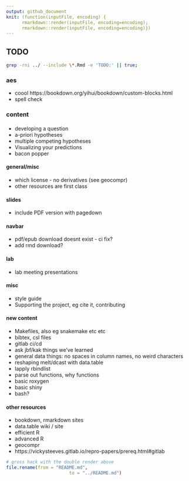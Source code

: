 ```yaml
---
output: github_document
knit: (function(inputFile, encoding) { 
      rmarkdown::render(inputFile, encoding=encoding);
      rmarkdown::render(inputFile, encoding=encoding)})
---
```



## TODO
```bash
grep -rni ../ --include \*.Rmd -e 'TODO:' || true;
```

### aes
* coool https://bookdown.org/yihui/bookdown/custom-blocks.html
* spell check

### content

#### 
* developing a question
* a-priori hypotheses
* multiple competing hypotheses
* Visualizing your predictions
* bacon popper


#### general/misc
* which license - no derivatives (see geocompr)
* other resources are first class


#### slides
* include PDF version with pagedown

#### navbar
* pdf/epub download doesnt exist - ci fix?
* add rmd download?

#### lab
* lab meeting presentations

#### misc
* style guide
* Supporting the project, eg cite it, contributing

#### new content
* Makefiles, also eg snakemake etc etc 
* bibtex, csl files
* gitlab ci/cd
* ask jbf/kak things we've learned
* general data things: no spaces in column names, no weird characters
* reshaping melt/dcast with data.table
* lapply rbindlist
* parse out functions, why functions
* basic roxygen
* basic shiny
* bash?




#### other resources
* bookdown, rmarkdown sites
* data.table wiki / site
* efficient R
* advanced R
* geocompr
* https://vickysteeves.gitlab.io/repro-papers/prereq.html#gitlab



```r
# gross hack with the double render above
file.rename(from = "README.md",
						to = "../README.md")
```
